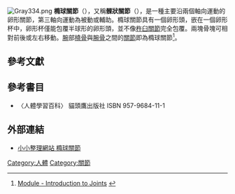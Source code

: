 [[File:Gray334.png|thumb]]
'''橢球關節'''（{{lang-en|Ellipsoidal joint}}），又稱'''髁狀關節'''（{{lang-en|Condyloid joint}}），是一種主要沿兩個軸向運動的卵形關節，第三軸向運動為被動或輔助。橢球關節具有一個卵形頭，嵌在一個卵形杯中，卵形杯僅能包覆半球形的卵形頭，並不像[[杵臼關節|杵臼關節]]完全包覆。兩塊骨塊可相對前後或左右移動。[[腕|腕]]部[[橈骨|橈骨]]與[[腕骨|腕骨]]之間的[[關節|關節]]即為橢球關節<ref>[http://anatomy.med.umich.edu/modules/joints_module/joints_18.html Module - Introduction to Joints<!-- Bot generated title -->] {{webarchive|url=https://web.archive.org/web/20090116022043/http://anatomy.med.umich.edu/modules/joints_module/joints_18.html |date=2009-01-16 }}</ref>。

==參考文獻==
{{reflist}}

==參考書目==
*〈人體學習百科〉 貓頭鷹出版社 ISBN 957-9684-11-1

==外部連結==
* [http://smallcollation.blogspot.com/2013/05/condyloid-jointellipsoidal-joint.html 小小整理網站 橢球關節] {{Wayback|url=http://smallcollation.blogspot.com/2013/05/condyloid-jointellipsoidal-joint.html |date=20201106113344 }}
{{Anatomy-stub}}

[[Category:人體|Category:人體]]
[[Category:關節|Category:關節]]
{{joint}}